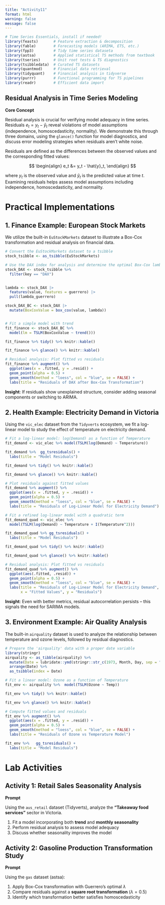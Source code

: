 ```yaml
---
title: "Activity11"
format: html
warning: false
message: false
---
```


```r
# Time Series Essentials, install if needed!
library(feasts)       # Feature extraction & decomposition
library(fable)        # Forecasting models (ARIMA, ETS, etc.)
library(fpp3)         # Tidy time series dataseta
library(astsa)        # Applied statistical TS methods from textbook
library(tseries)      # Unit root tests & TS diagnostics
library(tsibbledata)  # Curated TS datasets
library(quantmod)     # Financial data retrieval
library(tidyquant)    # Financial analysis in tidyverse
library(purrr)        # Functional programming for TS pipelines
library(readr)        # Efficient data import
```


## Residual Analysis in Time Series Modeling  

**Core Concept**  

Residual analysis is crucial for verifying model adequacy in time series. Residuals $e_t = y_t - \hat{y}_t$ reveal violations of model assumptions (independence, homoscedasticity, normality). We demonstrate this through three domains, using the `glance()` function for model diagnostics, and discuss error modeling strategies when residuals aren’t white noise.

Residuals are defined as the differences between the observed values and the corresponding fitted values:

$$
\begin{align}
e_t &= y_t - \hat{y}_t,
\end{align}
$$

where $y_t$ is the observed value and $\hat{y}_t$ is the predicted value at time $t$. Examining residuals helps assess model assumptions including independence, homoscedasticity, and normality.


# Practical Implementations

## 1. Finance Example: European Stock Markets

We utilize the built-in `EuStockMarkets` dataset to illustrate a Box-Cox transformation and residual analysis on financial data.

```r
# Convert the EuStockMarkets dataset to a tsibble
stock_tsibble <- as_tsibble(EuStockMarkets)

# Use the DAX index for analysis and determine the optimal Box-Cox lambda
stock_DAX <- stock_tsibble %>% 
  filter(key == "DAX") 
  

lambda <- stock_DAX |>
  features(value, features = guerrero) |>
  pull(lambda_guerrero)

stock_DAX_BC <- stock_DAX |>
  mutate(BoxCoxValue = box_cox(value, lambda))


# Fit a simple model with trend
fit_finance <- stock_DAX_BC %>% 
  model(lm = TSLM(BoxCoxValue ~ trend()))

fit_finance %>% tidy() %>% knitr::kable()

fit_finance %>% glance() %>% knitr::kable()

# Residual analysis: Plot fitted vs residuals
fit_finance %>% augment() %>%
  ggplot(aes(x = .fitted, y = .resid)) +
  geom_point(alpha = 0.5) +
  geom_smooth(method = "loess", col = "blue", se = FALSE) +
  labs(title = "Residuals of DAX after Box-Cox Transformation")
```

 
**Insight**: If residuals show unexplained structure, consider adding seasonal components or switching to ARIMA.

## 2. Health Example: Electricity Demand in Victoria

Using the `vic_elec` dataset from the `Tidyverts` ecosystem, we fit a log-linear model to study the effect of temperature on electricity demand.

```r
# Fit a log-linear model: log(Demand) as a function of Temperature
fit_demand <- vic_elec %>% model(TSLM(log(Demand) ~ Temperature))

fit_demand %>%  gg_tsresiduals() +
  labs(title = "Model Residuals")

fit_demand %>% tidy() %>% knitr::kable()

fit_demand %>% glance() %>% knitr::kable()

# Plot residuals against fitted values
fit_demand %>% augment() %>%
  ggplot(aes(x = .fitted, y = .resid)) +
  geom_point(alpha = 0.5) +
  geom_smooth(method = "loess", col = "blue", se = FALSE) +
  labs(title = "Residuals of Log-Linear Model for Electricity Demand")
```


```r
# Fit a refined log-linear model with a quadratic term
fit_demand_quad <- vic_elec %>% 
  model(TSLM(log(Demand) ~ Temperature + I(Temperature^2)))

fit_demand_quad %>% gg_tsresiduals() +
  labs(title = "Model Residuals")

fit_demand_quad %>% tidy() %>% knitr::kable()

fit_demand_quad %>% glance() %>% knitr::kable()

# Residual analysis: Plot fitted vs residuals
fit_demand_quad %>% augment() %>%
  ggplot(aes(.fitted, .resid)) +
  geom_point(alpha = 0.5) +
  geom_smooth(method = "loess", col = "blue", se = FALSE) +
  labs(title = "Residuals of Log-Linear Model for Electricity Demand",
       x = "Fitted Values", y = "Residuals")
```


**Insight**: Even with better metrics, residual autocorrelation persists – this signals the need for SARIMA models.


## 3. Environment Example: Air Quality Analysis

The built-in `airquality` dataset is used to analyze the relationship between temperature and ozone levels, followed by residual diagnostics.

```r
# Prepare the 'airquality' data with a proper date variable
library(stringr)
airquality <- as_tibble(airquality) %>% 
  mutate(Date = lubridate::ymd(stringr::str_c(1973, Month, Day, sep = "-"))) %>%
  arrange(Date) %>% 
  as_tsibble(index = Date)

# Fit a linear model: Ozone as a function of Temperature
fit_env <- airquality %>%  model(TSLM(Ozone ~ Temp))

fit_env %>% tidy() %>% knitr::kable()

fit_env %>% glance() %>% knitr::kable()

# Compute fitted values and residuals
fit_env %>% augment() %>% 
  ggplot(aes(x = .fitted, y = .resid)) + 
  geom_point(alpha = 0.5) +
  geom_smooth(method = "loess", col = "blue", se = FALSE) +
  labs(title = "Residuals of Ozone vs Temperature Model")

fit_env %>%   gg_tsresiduals() +
  labs(title = "Model Residuals")
```


# Lab Activities

## Activity 1: Retail Sales Seasonality Analysis  

**Prompt**  

Using the `aus_retail` dataset (Tidyverts), analyze the **"Takeaway food services"** sector in Victoria. 

1. Fit a model incorporating both **trend** and **monthly seasonality**  
2. Perform residual analysis to assess model adequacy  
3. Discuss whether seasonality improves the model  

<!--

**Solution**  

```r
# Subset data and fit seasonal model  
retail_model <- aus_retail %>%  
  filter(Industry == "Takeaway food services", State == "Victoria") %>%  
  model(TSLM(Turnover ~ trend() + season()))  

# Residual diagnostics  
retail_model %>%  
  augment() %>%  
  ggplot(aes(x = .fitted, y = .resid)) +  
  geom_point(alpha = 0.5) +  
  geom_hline(yintercept = 0, col = "red") +  
  labs(title = "Residuals vs Fitted: Takeaway Food Services Model")  

retail_model %>% gg_tsresiduals()  
```  

**Key Insight**  

The `season()` term automatically creates **11 monthly dummy variables**. Compare residuals before/after adding seasonality using `glance()` metrics like AIC.  

-->


## Activity 2: Gasoline Production Transformation Study  

**Prompt**  

Using the `gas` dataset (astsa):  

1. Apply Box-Cox transformation with Guerrero's optimal $\lambda$  
2. Compare residuals against a **square root transformation** ($\lambda=0.5$)  
3. Identify which transformation better satisfies homoscedasticity  

<!--
**Solution**  

```r
# Convert to tsibble and model  
gas_ts <- as_tsibble(gas) %>% rename(Week = index, Production = value)  

lambda_opt <- gas_ts %>% features(Production, guerrero) %>% pull(lambda_guerrero)  

fit_opt <- gas_ts %>%  
  mutate(Transformed = box_cox(Production, lambda_opt)) %>%  
  model(TSLM(Transformed ~ trend()))  

fit_sqrt <- gas_ts %>%  
  mutate(Sqrt = sqrt(Production)) %>%  
  model(TSLM(Sqrt ~ trend()))  

# Residual comparison  
gridExtra::grid.arrange(  
  autoplot(fit_opt %>% augment(), .resid) + labs(title = "Optimal Box-Cox"),  
  autoplot(fit_sqrt %>% augment(), .resid) + labs(title = "Square Root"),  
  ncol = 1  
)  
```  

**Critical Check**  

Use `glance(fit_opt)` vs `glance(fit_sqrt)` to compare **sigma** (residual SD) - lower values indicate better variance stabilization.  

-->
